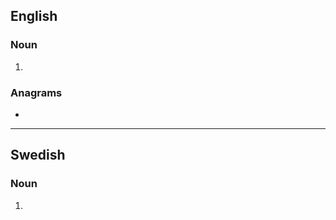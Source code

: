==English==

===Noun===
{{head|en|noun plural form}}

# {{plural of|donator|lang=en}}

===Anagrams===
* {{anagrams|en|a=adnoorst|odorants|tandoors|tornados}}

----

==Swedish==

===Noun===
{{head|sv|noun form}}

# {{sv-noun-form-indef-gen|donator}}